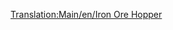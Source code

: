 [[Translation:Main/en/Iron Ore Hopper]]{{Template:<!--Trains_Carriages_new-->wagony/Pl
|Picture=[[File:en/Ironorehopper.png]]
|Name=Wagon na rudę żelaza
|NormalCost=£1,398 ($2,796)
|NormalWeight=19 / 49 t
|NormalCapacity=30 ton rudy żelaza
|MonoCost=£1,398 ($2,796)
|MonoWeight=19 / 54 t
|MonoCapacity=35 tonnes of iron ore
|MagCost=£1,398 ($2,796)
|MagWeight=19 / 56 t
|MagCapacity=37 tonnes of iron ore
|Description=[[Main/pl/Wagon na rudę żelaza|Iron Ore Hopper]] może holować <small>''(haul)''</small>  [[Main/pl/Ruda żelaza|Iron Ore]]. Jest dostępny tylko w klimacie [[Main/en/Umiarkowany#Umiarkowany|Temperate]] .
}}